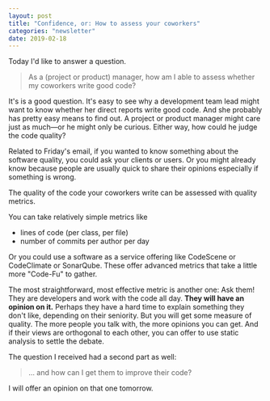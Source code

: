 ```yaml
---
layout: post
title: "Confidence, or: How to assess your coworkers"
categories: "newsletter"
date: 2019-02-18
---
```


Today I'd like to answer a question.

> As a (project or product) manager, how am I able to assess whether my coworkers write good code?

It's is a good question. It's easy to see why a development team lead might want to know whether her direct reports write good code. And she probably has pretty easy means to find out. A project or product manager might care just as much—or he might only be curious. Either way, how could he judge the code quality?

Related to Friday's email, if you wanted to know something about the software quality, you could ask your clients or users. Or you might already know because people are usually quick to share their opinions especially if something is wrong.

The quality of the code your coworkers write can be assessed with quality metrics.

You can take relatively simple metrics like

  - lines of code (per class, per file)
- number of commits per author per day

Or you could use a software as a service offering like CodeScene or CodeClimate or SonarQube. These offer advanced metrics that take a little more "Code-Fu" to gather.

The most straightforward, most effective metric is another one: Ask them! They are developers and work with the code all day. **They will have an opinion on it.** Perhaps they have a hard time to explain something they don't like, depending on their seniority. But you will get some measure of quality. The more people you talk with, the more opinions you can get. And if their views are orthogonal to each other, you can offer to use static analysis to settle the debate.

The question I received had a second part as well:

> ... and how can I get them to improve their code?

I will offer an opinion on that one tomorrow.